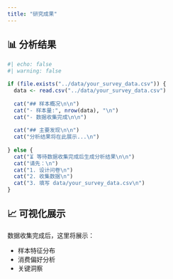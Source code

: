 ```yaml
---
title: "研究成果"
---
```


## 📊 分析结果

```r
#| echo: false
#| warning: false

if (file.exists("../data/your_survey_data.csv")) {
  data <- read.csv("../data/your_survey_data.csv")
  
  cat("## 样本概况\n\n")
  cat("- 样本量:", nrow(data), "\n")
  cat("- 数据收集完成\n\n")
  
  cat("## 主要发现\n\n")
  cat("分析结果将在此展示...\n")
  
} else {
  cat("⏳ 等待数据收集完成后生成分析结果\n\n")
  cat("请先：\n")
  cat("1. 设计问卷\n")
  cat("2. 收集数据\n")
  cat("3. 填写 data/your_survey_data.csv\n")
}
```

## 📈 可视化展示

数据收集完成后，这里将展示：

- 样本特征分布
- 消费偏好分析
- 关键洞察

